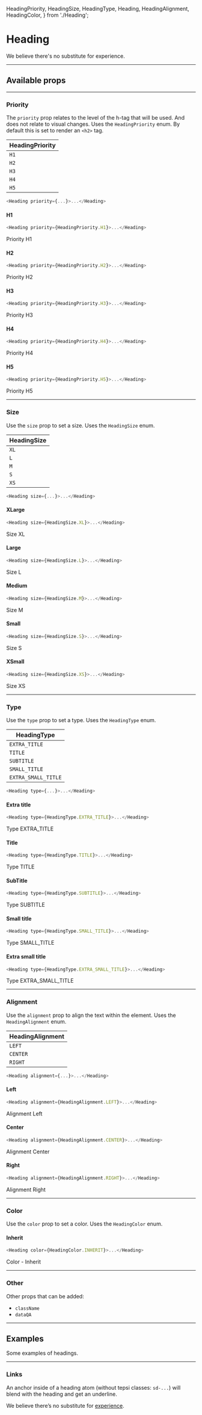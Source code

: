   HeadingPriority,
  HeadingSize,
  HeadingType,
  Heading,
  HeadingAlignment,
  HeadingColor,
} from './Heading';

<Meta
  title="Design system/Patterns/Atoms/Heading"
  component={Heading}
/>

# Heading

<Canvas>
  <Story name="Default">
    <Heading>We believe there's no substitute for experience.</Heading>
  </Story>
</Canvas>

---

## Available props
<ArgsTable of={Heading} />

---

### Priority

The `priority` prop relates to the level of the h-tag that will be used. And does not relate to visual changes.
Uses the `HeadingPriority` enum.
By default this is set to render an `<h2>` tag.

| HeadingPriority |
|-----------------|
| `H1`            |
| `H2`            |
| `H3`            |
| `H4`            |
| `H5`            |

```javascript
<Heading priority={...}>...</Heading>
```

#### H1

```javascript
<Heading priority={HeadingPriority.H1}>...</Heading>
```

<Canvas>
  <Story name="Priority - 1">
    <Heading priority={HeadingPriority.H1}>Priority H1</Heading>
  </Story>
</Canvas>

#### H2

```javascript
<Heading priority={HeadingPriority.H2}>...</Heading>
```

<Canvas>
  <Story name="Priority - 2">
    <Heading priority={HeadingPriority.H2}>Priority H2</Heading>
  </Story>
</Canvas>

#### H3

```javascript
<Heading priority={HeadingPriority.H3}>...</Heading>
```

<Canvas>
  <Story name="Priority - 3">
    <Heading priority={HeadingPriority.H3}>Priority H3</Heading>
  </Story>
</Canvas>

#### H4

```javascript
<Heading priority={HeadingPriority.H4}>...</Heading>
```

<Canvas>
  <Story name="Priority - 4">
    <Heading priority={HeadingPriority.H4}>Priority H4</Heading>
  </Story>
</Canvas>

#### H5

```javascript
<Heading priority={HeadingPriority.H5}>...</Heading>
```

<Canvas>
  <Story name="Priority - 5">
    <Heading priority={HeadingPriority.H5}>Priority H5</Heading>
  </Story>
</Canvas>

---

### Size

Use the `size` prop to set a size. Uses the `HeadingSize` enum.

| HeadingSize |
|-------------|
| `XL`        |
| `L`         |
| `M`         |
| `S`         |
| `XS`        |

```javascript
<Heading size={...}>...</Heading>
```

#### XLarge

```javascript
<Heading size={HeadingSize.XL}>...</Heading>
```

<Canvas>
  <Story name="Size - XL">
    <Heading size={HeadingSize.XL}>Size XL</Heading>
  </Story>
</Canvas>

#### Large

```javascript
<Heading size={HeadingSize.L}>...</Heading>
```

<Canvas>
  <Story name="Size - L">
    <Heading size={HeadingSize.L}>Size L</Heading>
  </Story>
</Canvas>

#### Medium

```javascript
<Heading size={HeadingSize.M}>...</Heading>
```

<Canvas>
  <Story name="Size - M">
    <Heading size={HeadingSize.M}>Size M</Heading>
  </Story>
</Canvas>

#### Small

```javascript
<Heading size={HeadingSize.S}>...</Heading>
```

<Canvas>
  <Story name="Size - S">
    <Heading size={HeadingSize.S}>Size S</Heading>
  </Story>
</Canvas>

#### XSmall

```javascript
<Heading size={HeadingSize.XS}>...</Heading>
```

<Canvas>
  <Story name="Size - XS">
    <Heading size={HeadingSize.XS}>Size XS</Heading>
  </Story>
</Canvas>

---

### Type

Use the `type` prop to set a type. Uses the `HeadingType` enum.

| HeadingType         |
|---------------------|
| `EXTRA_TITLE`       |
| `TITLE`             |
| `SUBTITLE`          |
| `SMALL_TITLE`       |
| `EXTRA_SMALL_TITLE` |

```javascript
<Heading type={...}>...</Heading>
```

#### Extra title

```javascript
<Heading type={HeadingType.EXTRA_TITLE}>...</Heading>
```

<Canvas>
  <Story name="Type - extra title">
    <Heading type={HeadingType.EXTRA_TITLE}>Type EXTRA_TITLE</Heading>
  </Story>
</Canvas>


#### Title

```javascript
<Heading type={HeadingType.TITLE}>...</Heading>
```

<Canvas>
  <Story name="Type - title">
    <Heading type={HeadingType.TITLE}>Type TITLE</Heading>
  </Story>
</Canvas>

#### SubTitle

```javascript
<Heading type={HeadingType.SUBTITLE}>...</Heading>
```

<Canvas>
  <Story name="Type - subtitle">
    <Heading type={HeadingType.SUBTITLE}>Type SUBTITLE</Heading>
  </Story>
</Canvas>

#### Small title

```javascript
<Heading type={HeadingType.SMALL_TITLE}>...</Heading>
```

<Canvas>
  <Story name="Type - small title">
    <Heading type={HeadingType.SMALL_TITLE}>Type SMALL_TITLE</Heading>
  </Story>
</Canvas>

#### Extra small title

```javascript
<Heading type={HeadingType.EXTRA_SMALL_TITLE}>...</Heading>
```

<Canvas>
  <Story name="Type - extra small title">
    <Heading type={HeadingType.EXTRA_SMALL_TITLE}>Type EXTRA_SMALL_TITLE</Heading>
  </Story>
</Canvas>

---

### Alignment

Use the `alignment` prop to align the text within the element. Uses the `HeadingAlignment` enum.

| HeadingAlignment |
|------------------|
| `LEFT`           |
| `CENTER`         |
| `RIGHT`          |

```javascript
<Heading alignment={...}>...</Heading>
```

#### Left

```javascript
<Heading alignment={HeadingAlignment.LEFT}>...</Heading>
```

<Canvas>
  <Story name="Alignment - Left">
    <Heading alignment={HeadingAlignment.LEFT}>Alignment Left</Heading>
  </Story>
</Canvas>

#### Center

```javascript
<Heading alignment={HeadingAlignment.CENTER}>...</Heading>
```

<Canvas>
  <Story name="Alignment - Center">
    <Heading alignment={HeadingAlignment.CENTER}>Alignment Center</Heading>
  </Story>
</Canvas>

#### Right

```javascript
<Heading alignment={HeadingAlignment.RIGHT}>...</Heading>
```

<Canvas>
  <Story name="Alignment - Right">
    <Heading alignment={HeadingAlignment.RIGHT}>Alignment Right</Heading>
  </Story>
</Canvas>

---

### Color

Use the `color` prop to set a color. Uses the `HeadingColor` enum.

#### Inherit

```javascript
<Heading color={HeadingColor.INHERIT}>...</Heading>
```

<Canvas>
  <Story name="Color - inherit">
    <span style={{color: 'purple'}}>
      <Heading color={HeadingColor.INHERIT}>Color - Inherit</Heading>
    </span>
  </Story>
</Canvas>

---

### Other

Other props that can be added:
- `className`
- `dataQA`

---

## Examples

Some examples of headings.

---

### Links

An anchor inside of a heading atom (without tepsi classes: `sd-...`) will blend with the heading and get an underline.

<Canvas>
  <Story name="Contains link">
    <Heading>
      We believe there’s no substitute for <a href="#">experience</a>.
    </Heading>
  </Story>
</Canvas>
